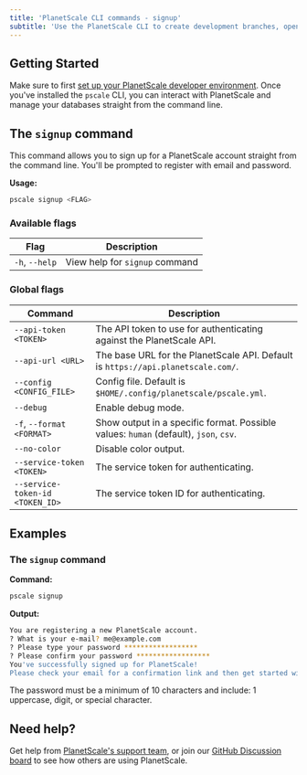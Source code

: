 ```yaml
---
title: 'PlanetScale CLI commands - signup'
subtitle: 'Use the PlanetScale CLI to create development branches, open deploy requests, and make non-blocking schema changes directly from your terminal.'
---
```


## Getting Started

Make sure to first [set up your PlanetScale developer environment](/concepts/planetscale-environment-setup). Once you've installed the `pscale` CLI, you can interact with PlanetScale and manage your databases straight from the command line.

## The `signup` command

This command allows you to sign up for a PlanetScale account straight from the command line. You'll be prompted to register with email and password.

**Usage:**

```bash
pscale signup <FLAG>
```

### Available flags

| **Flag** | **Description**        |
| -------- | --------------------------------------- |
| `-h`, `--help` | View help for `signup` command |

### Global flags

| **Command** | **Description**        |
| -------- | --------------------------------------- |
| `--api-token <TOKEN>` | The API token to use for authenticating against the PlanetScale API. |
| `--api-url <URL>` | The base URL for the PlanetScale API. Default is `https://api.planetscale.com/`. |
| `--config <CONFIG_FILE>` | Config file. Default is `$HOME/.config/planetscale/pscale.yml`. |
| `--debug` | Enable debug mode. |
| `-f`, `--format <FORMAT>` | Show output in a specific format. Possible values: `human` (default), `json`, `csv`. |
| `--no-color` | Disable color output. |
| `--service-token <TOKEN>` | The service token for authenticating. |
| `--service-token-id <TOKEN_ID>` | The service token ID for authenticating. |

## Examples

### The `signup` command

**Command:**

```bash
pscale signup
```

**Output:**

```bash
You are registering a new PlanetScale account.
? What is your e-mail? me@example.com
? Please type your password ******************
? Please confirm your password ******************
You've successfully signed up for PlanetScale!
Please check your email for a confirmation link and then get started with `pscale auth login`.
```

The password must be a minimum of 10 characters and include: 1 uppercase, digit, or special character.

## Need help?

Get help from [PlanetScale's support team](https://www.planetscale.com/support), or join our [GitHub Discussion board](https://github.com/planetscale/beta/discussions) to see how others are using PlanetScale.
